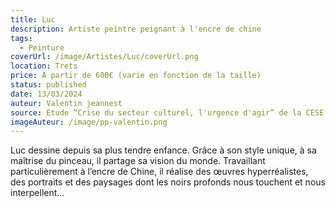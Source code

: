 ```yaml
---
title: Luc
description: Artiste peintre peignant à l'encre de chine
tags:
  - Peinture
coverUrl: /image/Artistes/Luc/coverUrl.png
location: Trets
price: A partir de 600€ (varie en fonction de la taille)
status: published
date: 13/03/2024
auteur: Valentin jeannest
source: Etude “Crise du secteur culturel, l'urgence d'agir” de la CESE
imageAuteur: /image/pp-valentin.png
---
```


Luc dessine depuis sa plus tendre enfance. Grâce à son style unique, à sa maîtrise du pinceau, il partage sa vision du monde. Travaillant particulièrement à l’encre de Chine, il réalise des œuvres hyperréalistes, des portraits et des paysages dont les noirs profonds nous touchent et nous interpellent...
